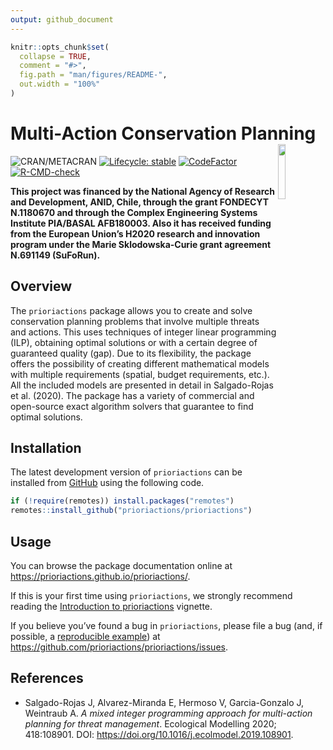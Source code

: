 ```yaml
---
output: github_document
---
```


<!-- README.md is generated from README.Rmd. Please edit that file -->

```r
knitr::opts_chunk$set(
  collapse = TRUE,
  comment = "#>",
  fig.path = "man/figures/README-",
  out.width = "100%"
)
```

# Multi-Action Conservation Planning <img src="man/figures/logo.png" align="right" width=15% />

<!-- badges: start -->
![CRAN/METACRAN](https://www.r-pkg.org/badges/version/prioriactions)
[![Lifecycle: stable](https://img.shields.io/badge/lifecycle-stable-brightgreen.svg)](https://lifecycle.r-lib.org/articles/stages.html#stable)
[![CodeFactor](https://www.codefactor.io/repository/github/prioriactions/prioriactions/badge)](https://www.codefactor.io/repository/github/prioriactions/prioriactions)
[![R-CMD-check](https://github.com/prioriactions/prioriactions/workflows/R-CMD-check/badge.svg)](https://github.com/prioriactions/prioriactions/actions)
<!-- badges: end -->

**This project was financed by the National Agency of Research and Development, ANID, Chile,  through the grant FONDECYT N.1180670 and through the Complex Engineering Systems Institute PIA/BASAL AFB180003. Also it has received funding from the European Union’s H2020 research and innovation program under the Marie Sklodowska-Curie grant agreement N.691149 (SuFoRun).**

## Overview

The `prioriactions` package allows you to create and solve conservation planning problems that involve multiple threats and actions. This uses techniques of integer linear programming (ILP), obtaining optimal solutions or with a certain degree of guaranteed quality (gap). Due to its flexibility, the package offers the possibility of creating different mathematical models with multiple requirements (spatial, budget requirements, etc.). All the included models are presented in detail in Salgado-Rojas et al. (2020). The package has a variety of commercial and open-source exact algorithm solvers that guarantee to find optimal solutions.


## Installation

The latest development version of `prioriactions` can be installed from [GitHub](https://github.com/prioriactions/prioriactions/) using the following code.

```r
if (!require(remotes)) install.packages("remotes")
remotes::install_github("prioriactions/prioriactions")
```

## Usage

You can browse the package documentation online at
<https://prioriactions.github.io/prioriactions/>.

If this is your first time using `prioriactions`, we strongly recommend reading the
[Introduction to prioriactions](https://prioriactions.github.io/prioriactions/articles/prioriactions.html)
vignette.

If you believe you've found a bug in `prioriactions`, please file a bug (and, if
possible, a [reproducible example](https://reprex.tidyverse.org)) at
<https://github.com/prioriactions/prioriactions/issues>.

## References

+ Salgado-Rojas J, Alvarez-Miranda E, Hermoso V, Garcia-Gonzalo J, Weintraub A. _A mixed integer programming approach for multi-action planning for threat management_. Ecological Modelling 2020; 418:108901. DOI: <https://doi.org/10.1016/j.ecolmodel.2019.108901>.
